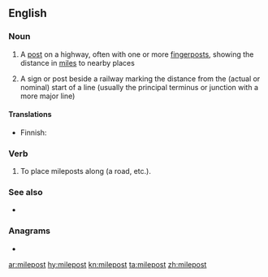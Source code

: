 ==English==

===Noun===
{{en-noun}}

# A [[post]] on a highway, often with one or more [[fingerpost]]s, showing the distance in [[mile]]s to nearby places
# {{lb|en|rail transport}} A sign or post beside a railway marking the distance from the (actual or nominal) start of a line (usually the principal terminus or junction with a more major line)

====Translations====
{{trans-top|post on a highway}}
* Finnish: {{t|fi|kilometripylväs}}
{{trans-mid}}
{{trans-bottom}}

===Verb===
{{en-verb}}

# To place mileposts along (a road, etc.).

===See also===
* {{l|en|milestone}}

===Anagrams===
* {{l|en|polemist}}

[[ar:milepost]]
[[hy:milepost]]
[[kn:milepost]]
[[ta:milepost]]
[[zh:milepost]]